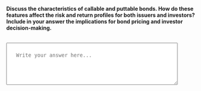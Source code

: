 ::: {.question-block}

<label for="module6_long_q5"><strong>Discuss the characteristics of callable and puttable bonds. How do these features affect the risk and return profiles for both issuers and investors? Include in your answer the implications for bond pricing and investor decision-making.</strong></label><br><br>

<textarea id="module6_long_q5" name="module6_long_q5" rows="4" cols="60" placeholder="Write your answer here..." style="width:90%; padding:25px;"></textarea>

:::
